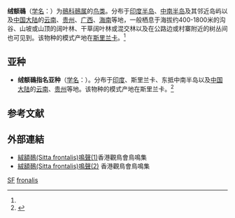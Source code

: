 {{Speciesbox
| name = 绒额鳾
| status = LC 
| status_system = iucn3.1
| status_ref = <ref>{{IUCN|id=22711216 |title=''Sitta frontalis'' |assessor=BirdLife International |assessor-link=BirdLife International |version=2017.3 |year=2016 |accessdate=1 October 2016
}} 数据库資料包含說明此物種被編入無危級別的原因</ref>
| image = Velvet-fronted Nuthatch, Ganeshgudi, 26 FEB 2016, Vimal Rajyaguru,1 (cropped).jpg
| image_width = 250px
| image_caption = [[指名亞種|指名亞種]]，攝於[[印度|印度]][[卡納塔克邦|卡納塔克邦]]
| genus = Sitta
| species = frontalis
| authority = （[[William_John_Swainson|Swainson]], 1820）<ref name='id3974'>{{cite web| url =http://www.bioinfo.cn/db05/BjdwSpecies.php?action=view&id=3974| title =绒额鳾| work =《中国动物物种编目数据库》| publisher =中国科学院微生物研究所| author =中国科学院动物研究所| accessdate =2009-04-04| deadurl =yes| archiveurl =https://web.archive.org/web/20160305002453/http://www.bioinfo.cn/db05/BjdwSpecies.php?action=view&id=3974| archivedate =2016-03-05}}</ref>
}}

'''绒额鳾'''（[[学名|学名]]：{{lang|la|''Sitta frontalis''}}）为[[鳾科|鳾科]][[鳾属|鳾属]]的[[鸟类|鸟类]]。分布于[[印度半岛|印度半岛]]、[[中南半岛|中南半岛]]及其邻近岛屿以及[[中国大陆|中国大陆]]的[[云南|云南]]、[[贵州|贵州]]、[[广西|广西]]、[[海南|海南]]等地，一般栖息于海拔约400-1800米的沟谷、山坡或山顶的阔叶林、干草阔叶林或混交林以及在公路边或村寨附近的树丛间也可见到。该物种的模式产地在[[斯里兰卡|斯里兰卡]]。<ref name='id3974'/>

==亚种==
*'''绒额鳾指名亚种'''（[[学名|学名]]：{{lang|la|''Sitta frontalis frontalis''}}）。分布于[[印度|印度]]、斯里兰卡、东抵中南半岛以及[[中国大陆|中国大陆]]的[[云南|云南]]、[[贵州|贵州]]等地。该物种的模式产地在斯里兰卡。<ref name='id3975'>{{cite web| url =http://www.bioinfo.cn/db05/BjdwSpecies.php?action=view&id=3975| title =绒额鳾指名亚种| work =《中国动物物种编目数据库》| publisher =中国科学院微生物研究所| author =中国科学院动物研究所| accessdate =2009-04-04| deadurl =yes| archiveurl =https://web.archive.org/web/20160305110107/http://www.bioinfo.cn/db05/BjdwSpecies.php?action=view&id=3975| archivedate =2016-03-05}}</ref>

== 参考文献 ==
{{reflist}}

==外部連結==
*[http://www.hkbws.org.hk/web/chi/birdcall/Vfnutha1.wav 絨額鳾(Sitta frontalis)鳴聲(1)]{{dead link|date=2018年4月 |bot=InternetArchiveBot |fix-attempted=yes }}香港觀鳥會鳥鳴集
*[http://www.hkbws.org.hk/web/chi/birdcall/Vfnutha2.wav 絨額鳾(Sitta frontalis)鳴聲(2)] {{Wayback|url=http://www.hkbws.org.hk/web/chi/birdcall/Vfnutha2.wav |date=20150810051200 }}香港觀鳥會鳥鳴集
{{Taxonbar|from=Q73714}}

[[Category:IUCN红色名录无危物种|SF]]
[[Category:鳾属|fronalis]]


{{雀形目小作品}}